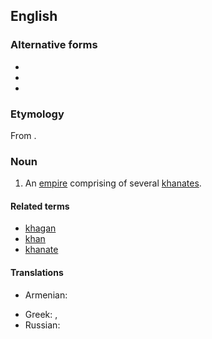 ==English==

===Alternative forms===
* {{l|en|kaganate}}
* {{l|en|kaganat}}
* {{l|en|khakanate}}

===Etymology===
From {{suffix|khagan|ate|lang=en}}.

===Noun===
{{en-noun}}

# An [[empire]] comprising of several [[khanate|khanates]].

====Related terms====
* [[khagan]]
* [[khan]]
* [[khanate]]

====Translations====
{{trans-top|an empire comprising of several khanates.}}
* Armenian: {{t|hy|խաքանություն|tr=xakʿanutʿyun|sc=Armn}}
{{trans-mid}}
* Greek: {{t+|el|χαγανάτο|n|sc=Grek}}, {{t+|el|χανάτο|n|sc=Grek}}
* Russian: {{t+|ru|каганат|m|tr=kaganát|sc=Cyrl}}
{{trans-bottom}}